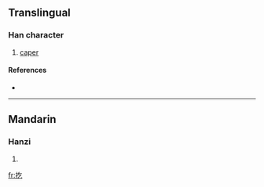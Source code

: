 ==Translingual==

===Han character===
{{Han char|rn=64|rad=手|as=03|sn=6|four=5801<sub>7</sub>|canj=手人弓 (QON)}}

# [[caper]]

====References====
* {{Han ref|kx=0418.060|dkj=11806|dj=0765.010|hdz=31831.030|uh=6262|ud=25186|bh=C9E8|bd=51688}}

----

==Mandarin==

===Hanzi===
{{cmn-hanzi|pin=[[gē]] ([[ge1]]), [[gǔ]] ([[gu3]]), [[xì]] ([[xi4]])|wg=ko<sup>1</sup>, ku<sup>3</sup>, hsi<sup>4</sup>}}

# {{defn|Mandarin|sort=手03}}

[[fr:扢]]